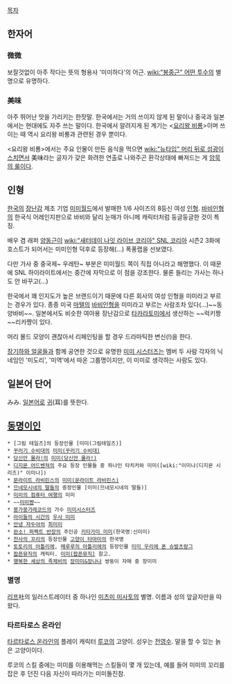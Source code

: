 [[목차]]

== 한자어 ==
=== 微微 ===
보잘것없이 아주 작다는 뜻의 형용사 '미미하다'의 어근. [[wiki:"봉중근" 어떤 투수]]의 별명으로 유명하다. 

=== 美味 ===
아주 뛰어난 맛을 가리키는 한잣말. 한국에서는 거의 쓰이지 않게 된 말이나 중국과 일본에서는 현대에도 자주 쓰는 말이다. 한국에서 알려지게 된 계기는 <[[요리왕 비룡]]>이며 쓰이는 때 역시 요리왕 비룡과 관련된 경우 뿐이다.

<요리왕 비룡>에서는 주요 인물이 만든 음식을 먹으면 [[wiki:"뉴타입" 머리 뒤로 섬광이 스치면서]] 美味라는 글자가 갖은 화려한 연출로 나와주곤 환각상태에 빠져드는 게 [[암묵의 룰]]이다.

== 인형 ==
[[한국]]의 [[장난감]] 제조 기업 [http://www.mimiworld.com/ 미미월드]에서 발매한 1/6 사이즈의 8등신 여성 [[인형]]. [[바비인형]]의 한국식 어레인지판으로 바비와 달리 눈매가 아니메 캐릭터처럼 둥글둥글한 것이 특징.

배우 겸 래퍼 [[양동근]]이 [[wiki:"새터데이 나잇 라이브 코리아" SNL 코리아]] 시즌2 3화에 호스트가 되어서는 미미인형 덕후로 등장해(...) 폭풍랩을 선보였다. 

{{{#!html
<object width="420" height="315"><param name="movie" value="//www.youtube.com/v/1diDddqcBuE?hl=ko_KR&amp;version=3"></param><param name="allowFullScreen" value="true"></param><param name="allowscriptaccess" value="always"></param><embed src="//www.youtube.com/v/1diDddqcBuE?hl=ko_KR&amp;version=3" type="application/x-shockwave-flash" width="420" height="315" allowscriptaccess="always" allowfullscreen="true"></embed></object>
}}}
다만 가사 중 중국제~ 우레탄~ 부분은 미미월드 쪽이 직접 아니라고 해명했다. 이 때문에 SNL 하이라이트에서는 중간에 자막으로 이 점을 강조한다. 물론 들리는 가사는 하나도 안 바꾸고(...)

한국에서 꽤 인지도가 높은 브랜드이기 때문에 다른 회사의 여성 인형을 미미라고 부르는 경우가 있다. 종종 미국 [[마텔]]의 [[바비인형]]을 미미라고 부르는 사람조차 있다(...)~~동양바비~~. 일본에서도 비슷한 여아용 장난감으로 [[타카라토미]]에서 생산하는 ~~럭키짱~~리카쨩이 있다.

머리 몰드 모양이 괜찮아서 리페인팅을 할 경우 드라마틱한 변신(!)을 한다.

[[장기하와 얼굴들]]과 함께 공연한 것으로 유명한 [[미미 시스터즈]]는 멤버 두 사람 각자의 닉네임인 '미도리', '미역'에서 따온 그룹명이지만, 이 미미로 생각하는 사람도 있다.

== 일본어 단어 ==
みみ. [[일본어]]로 [[귀]](耳)를 뜻한다.

== [[동명이인]] ==
 * [그림 테일즈]의 등장인물 [미미(그림테일즈)]
 * [[꾸러기 수비대]]의 [[미미(꾸러기 수비대)]]
 * [[당신만 몰라!]]의 [[미미(당신만 몰라!)]]
 * [[디지몬 어드벤쳐]]의 주요 등장 인물들 중 하나인 타치카와 미미([wiki:"이미나(디지몬 시리즈)" 이미나])
 * [[문라이트 라비린스]]의 [[미미(문라이트 라비린스)]]
 * [[므네모시네의 딸들]]의 증장인물 [미미(므네모시네의 딸들)]
 * [[미미의 컴퓨터 여행]]의 미미
 * ~~[[미미쨩]]~~
 * [[붕가붕가레코드]]의 가수 [[미미시스터즈]]
 * [[아이들의 시간]]의 [[우사 미미]]
 * [[안녕 자두야]]의 [[최미미]]
 * [[완소! 퍼펙트 반장]]의 주인공 [[키타가미 미미]](한국명:신미미)
 * [[천사의 꼬리]]의 등장인물 [[고양이 타마미]]의 한국명
 * [[토토리의 아틀리에]], [[메루루의 아틀리에]]의 등장인물 [[미미 우리에 폰 슈발츠랑그]]
 * [[팝픈뮤직]]의 캐릭터. [[미미(팝픈뮤직)]] 참고.
 * [[행복한 세상의 족제비]]의 [[장미미&장나나]] 쌍둥이 자매 중 장미미
=== 별명 ===
[[리프]]社의 일러스트레이터 중 하나인 [[미츠미 미사토]]의 별명. 이름과 성의 앞글자만을 따왔다.

=== 타르타로스 온라인 ===
[[타르타로스 온라인]]의 플레이 캐릭터 [[루코]]의 고양이. 성우는 [[전영수]]. 말을 할 수 있는 늙은 고양이이다.

루코의 스킬 중에는 미미를 이용해먹는 스킬들이 몇 개 있는데, 예를 들어 미미의 꼬리를 잡은 후 던진 다음 자신이 따라가는 미미돌진참.
